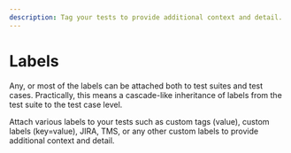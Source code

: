 ```yaml
---
description: Tag your tests to provide additional context and detail.
---
```


# Labels

Any, or most of the labels can be attached both to test suites and test cases. Practically, this means a cascade-like inheritance of labels from the test suite to the test case level.

Attach various labels to your tests such as custom tags (value), custom labels (key=value), JIRA, TMS, or any other custom labels to provide additional context and detail.

